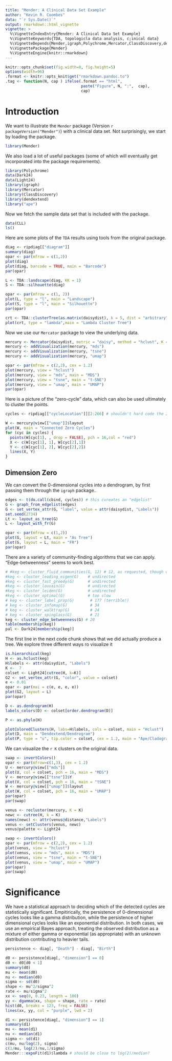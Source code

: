 ---
title: "Mender: A Clinical Data Set Example"
author: "Kevin R. Coombes"
data: "`r Sys.Date()`"
output: rmarkdown::html_vignette
vignette: >
  %\VignetteIndexEntry{Mender: A Clinical Data Set Example}
  %\VignetteKeywords{TDA, topologicla data analysis, c;inical data}
  %\VignetteDepends{Mender,igraph,Polychrome,Mercator,ClassDiscovery,dendextend,ape}
  %\VignettePackage{Mender}
  %\VignetteEngine{knitr::rmarkdown}
---

```{r opts, echo=FALSE}
knitr::opts_chunk$set(fig.width=8, fig.height=5)
options(width=96)
.format <- knitr::opts_knit$get("rmarkdown.pandoc.to")
.tag <- function(N, cap ) ifelse(.format == "html",
                                 paste("Figure", N, ":",  cap),
                                 cap)
```
# Introduction
We want to illustrate the `Mender` package (Version `r packageVersion("Mender")`)
with a clinical data set. Not surprisingly, we start by loading the package.
```{r Mender}
library(Mender)
```
We also load a lot of useful packages (some of which will eventually get incorporated
into the package requirements).
```{r libpack}
library(Polychrome)
data(Dark24)
data(Light24)
library(igraph)
library(Mercator)
library(ClassDiscovery)
library(dendextend)
library("ape")
```
Now we fetch the sample data set that is included with the package.
```{r CLL}
data(CLL)
ls()
```

Here are some plots of the `TDA` results using tools from the original package.
```{r diag, fig.width = 12}
diag <- ripdiag[["diagram"]]
summary(diag)
opar <- par(mfrow = c(1,2))
plot(diag)
plot(diag, barcode = TRUE, main = "Barcode")
par(opar)
```

```{r, fig.width = 9}
L <- TDA::landscape(diag, KK = 1)
S <- TDA::silhouette(diag)

opar <- par(mfrow = c(1, 2))
plot(L, type = "l", main = "Landscape")
plot(S, type = "l", main = "Silhouette")
par(opar)
```

```{r cltree}
crt <- TDA::clusterTree(as.matrix(daisydist), k = 5, dist = "arbitrary")
plot(crt, type = "lambda",main = "Lambda Cluster Tree")
```


Now we use our `Mercator` package to view the underlying data.
```{r merc, fig.width = 9, fig.height = 9}
mercury <- Mercator(daisydist, metric = "daisy", method = "hclust", K = 8)
mercury <- addVisualization(mercury, "mds")
mercury <- addVisualization(mercury, "tsne")
mercury <- addVisualization(mercury, "umap")

opar <- par(mfrow = c(2,2), cex = 1.2)
plot(mercury, view = "hclust")
plot(mercury, view = "mds", main = "MDS")
plot(mercury, view = "tsne", main = "t-SNE")
plot(mercury, view = "umap", main = "UMAP")
par(opar)
```

Here is a picture of the "zero-cycle" data, which can also be used ultimately to cluster
the points.
```{r cycles}
cycles <- ripdiag[["cycleLocation"]][2:266] # shouldn't hard code the 26 0-cycles in the diagram

W <- mercury@view[["umap"]]$layout
plot(W, main = "Connected Zero Cycles")
for (cyc in cycles) {
  points(W[cyc[1], , drop = FALSE], pch = 16,col = "red")
  X <- c(W[cyc[1], 1], W[cyc[2],1])
  Y <- c(W[cyc[1], 2], W[cyc[2],2])
  lines(X, Y)
}
```

## Dimension Zero
We can convert the 0-dimensional cycles into a dendrogram, by first passing them through the `igraph` package..
```{r}
edges <- t(do.call(cbind, cycles)) # this cvreates an "edgelist"
G <- graph_from_edgelist(edges)
G <- set_vertex_attr(G, "label", value = attr(daisydist, "Labels"))
set.seed(2734)
Lt <- layout_as_tree(G)
L <- layout_with_fr(G)

opar <- par(mfrow = c(1,2))
plot(G, layout = Lt, main = "As Tree")
plot(G, layout = L, main = "FR")
par(opar)
```

There are a variety of community-finding algorithms that we can apply. "Edge-betweenness" seems 
to work best.
```{r keg}
# #keg <- cluster_fluid_communities(G, 12) # 12, as requested, though with comlpaints
#keg <- cluster_leading_eigen(G)    # undirected
#keg <- cluster_fast_greedy(G)      # undirected
#keg <- cluster_louvain(G)          # undirected
#keg <- cluster_leiden(G)           # undirected
#keg <- cluster_optimal(G)          # too slow
# keg <- cluster_label_prop(G)       # 177 (terrible!)
# keg <- cluster_infomap(G)          # 34
# keg <- cluster_walktrap(G)         # 24
# keg <- cluster_spinglass(G)        # 21
keg <- cluster_edge_betweenness(G) # 20
table(membership(keg)) 
pal <- Dark24[membership(keg)]
```

The first line in the next code chunk shows that we did actually produce a tree.
We explore three different ways ro visualize it
```{r fig.width = 7}
is.hierarchical(keg)
H <- as.hclust(keg)
H$labels <- attr(daisydist, "Labels")
K <-  7
colset <- Light24[cutree(H, k=K)]
G2 <- set_vertex_attr(G, "color", value = colset)
e <- 0.01
opar <- par(mai = c(e, e, e, e))
plot(G2, layout = L)
par(opar)

D <- as.dendrogram(H)
labels_colors(D) <- colset[order.dendrogram(D)]

P <- as.phylo(H)

plotColoredClusters(H, labs=H$labels, cols = colset, main = "Hclust")
plot(D, main = "Dendextend/Dendrogram")
plot(P, type = "u", tip.color = colset, cex = 1.2, main = "Ape/Cladogram")
```

We can visualize the `r K` clusters on the original data.
```{r fig.width=12}
swap <- invertColors()
opar <- par(mfrow=c(1,3), cex = 1.2)
U <- mercury@view[["mds"]]
plot(U, col = colset, pch = 16, main = "MDS")
V <- mercury@view[["tsne"]]$Y
plot(V, col = colset, pch = 16, main = "tSNE")
W <- mercury@view[["umap"]]$layout
plot(W, col = colset, pch = 16, main = "UMAP")
par(opar)
par(swap)
```

```{r fig.width=10, fig.height=10}
venus <- recluster(mercury, K = K)
newc <- cutree(H, k = K)
names(newc) <- attr(venus@distance,"Labels")
venus <- setClusters(venus, newc)
venus@palette <- Light24

swap <- invertColors()
opar <- par(mfrow = c(2,2), cex = 1.2)
plot(venus, view = "hclust")
plot(venus, view = "mds", main = "MDS")
plot(venus, view = "tsne", main = "t-SNE")
plot(venus, view = "umap", main = "UMAP")
par(opar)
par(swap)
```


# Significance
We have a statistical approach to deciding which of the detected cycles are statistically
significant. Empitirically, the persistence of 0-dimensional cycles looks like a gamma
distribution, while the persistence of higher dimensional cycles looks like an exponential
distribution. In both cases, we use an empirical Bayes approach, treating the observed
distribution as a mixture of either gamma or exponential (as appropriate) with an unknown
distribution contributing to heavier tails.
```{r persistence}
persistence <- diag[, "Death"] - diag[, "Birth"]
```

```{r d0}
d0 <- persistence[diag[, "dimension"] == 0]
d0 <- d0[d0 < 1]
summary(d0)
mu <- mean(d0)
nu <- median(d0)
sigma <- sd(d0)
shape <- mu^2/sigma^2
rate <- mu/sigma^2
xx <- seq(0, 0.23, length = 100)
yy <- dgamma(xx, shape = shape, rate = rate)
hist(d0, breaks = 123, freq = FALSE)
lines(xx, yy, col = "purple", lwd = 2)
```

```{r d1}
d1 <- persistence[diag[, "dimension"] == 1]
summary(d1)
mu <- mean(d1)
nu <- median(d1)
sigma <- sd(d1)
c(mu, nu/log(2), sigma)
c(1/mu, log(2)/nu,1/sigma)
Mender:::expoFit(d1)$lambda # should be close to log(2)/median? 
```
